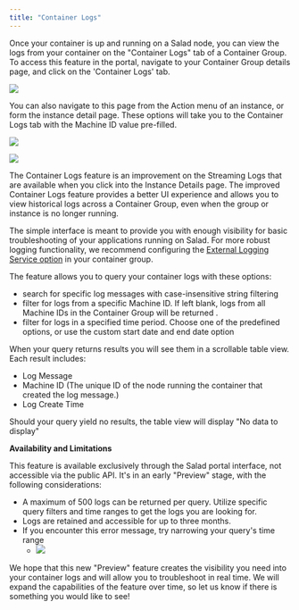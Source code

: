 ```yaml
---
title: "Container Logs"
---
```


Once your container is up and running on a Salad node, you can view the logs from your container on the "Container Logs" tab of a Container Group. To access this feature in the portal, navigate to your Container Group details page, and click on the 'Container Logs' tab.

![](container-engine\images\2b81376-image.png)

You can also navigate to this page from the Action menu of an instance, or form the instance detail page. These options will take you to the Container Logs tab with the Machine ID value pre-filled.

![](container-engine\images\7abac03-Screenshot_2024-04-10_123230.png)

![](container-engine\images\afe3ed5-image.png)


The Container Logs feature is an improvement on the Streaming Logs that are available when you click into the Instance Details page. The improved Container Logs feature provides a better UI experience and allows you to view historical logs across a Container Group, even when the group or instance is no longer running.

The simple interface is meant to provide you with enough visibility for basic troubleshooting of your applications running on Salad. For more robust logging functionality, we recommend configuring the [External Logging Service option](https://docs.salad.com/docs/external-logging) in your container group.

The feature allows you to query your container logs with these options:

- search for specific log messages with case-insensitive string filtering
- filter for logs from a specific Machine ID. If left blank, logs from all Machine IDs in the Container Group will be returned .
- filter for logs in a specified time period. Choose one of the predefined options, or use the custom start date and end date option

When your query returns results you will see them in a scrollable table view.  
Each result includes:

- Log Message
- Machine ID (The unique ID of the node running the container that created the log message.)
- Log Create Time

Should your query yield no results, the table view will display "No data to display"

**Availability and Limitations**

This feature is available exclusively through the Salad portal interface, not accessible via the public API. It's in an early "Preview" stage, with the following considerations:

- A maximum of 500 logs can be returned per query. Utilize specific query filters and time ranges to get the logs you are looking for.
- Logs are retained and accessible for up to three months.
- If you encounter this error message, try narrowing your query's time range
  - ![](container-engine\images\acd5e51-image.png)


We hope that this new "Preview" feature creates the visibility you need into your container logs and will allow you to troubleshoot in real time. We will expand the capabilities of the feature over time, so let us know if there is something you would like to see!
